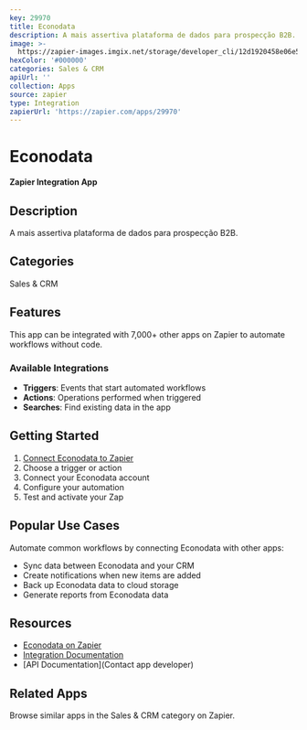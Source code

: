 ```yaml
---
key: 29970
title: Econodata
description: A mais assertiva plataforma de dados para prospecção B2B.
image: >-
  https://zapier-images.imgix.net/storage/developer_cli/12d1920458e06e500cea9fcd6943a17c.png?auto=format%2Ccompress&ixlib=python-3.0.0&q=50
hexColor: '#000000'
categories: Sales & CRM
apiUrl: ''
collection: Apps
source: zapier
type: Integration
zapierUrl: 'https://zapier.com/apps/29970'
---
```

# Econodata

**Zapier Integration App**

## Description

A mais assertiva plataforma de dados para prospecção B2B.

## Categories

Sales & CRM

## Features

This app can be integrated with 7,000+ other apps on Zapier to automate workflows without code.

### Available Integrations

- **Triggers**: Events that start automated workflows
- **Actions**: Operations performed when triggered
- **Searches**: Find existing data in the app

## Getting Started

1. [Connect Econodata to Zapier](https://zapier.com/apps/29970)
2. Choose a trigger or action
3. Connect your Econodata account
4. Configure your automation
5. Test and activate your Zap

## Popular Use Cases

Automate common workflows by connecting Econodata with other apps:

- Sync data between Econodata and your CRM
- Create notifications when new items are added
- Back up Econodata data to cloud storage
- Generate reports from Econodata data

## Resources

- [Econodata on Zapier](https://zapier.com/apps/29970)
- [Integration Documentation](https://zapier.com/apps/29970/integrations)
- [API Documentation](Contact app developer)

## Related Apps

Browse similar apps in the Sales & CRM category on Zapier.
